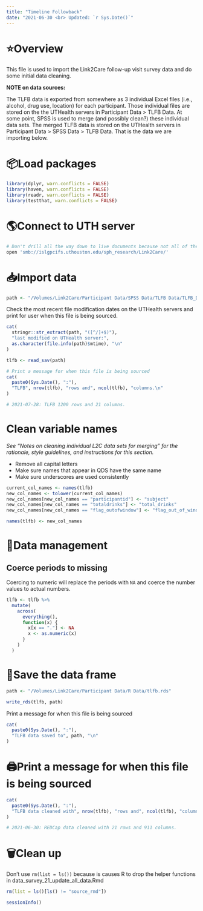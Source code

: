 ```yaml
---
title: "Timeline Followback"
date: "2021-06-30 <br> Updated: `r Sys.Date()`"
---
```


# ⭐️Overview

This file is used to import the Link2Care follow-up visit survey data and do some initial data cleaning. 

**NOTE on data sources:**

The TLFB data is exported from somewhere as 3 individual Excel files (i.e., alcohol, drug use, location) for each participant. Those individual files are stored on the the UTHealth servers in Participant Data > TLFB Data. At some point, SPSS is used to merge (and possibly clean?) these individual data sets. The merged TLFB data is stored on the UTHealth servers in Participant Data > SPSS Data > TLFB Data. That is the data we are importing below.


# 📦Load packages

```r
library(dplyr, warn.conflicts = FALSE)
library(haven, warn.conflicts = FALSE)
library(readr, warn.conflicts = FALSE)
library(testthat, warn.conflicts = FALSE)
```

# 🌎Connect to UTH server 

```bash
# Don't drill all the way down to live documents because not all of the data is in live documents.
open 'smb://islgpcifs.uthouston.edu/sph_research/Link2Care/'
```


# 📥Import data 

```r
path <- "/Volumes/Link2Care/Participant Data/SPSS Data/TLFB Data/TLFB_Database.sav"
```

Check the most recent file modification dates on the UTHealth servers and print for user when this file is being sourced.

```r
cat(
  stringr::str_extract(path, "([^/]+$)"),
  "last modified on UTHealth server:",
  as.character(file.info(path)$mtime), "\n"
)
```

```r
tlfb <- read_sav(path)

# Print a message for when this file is being sourced
cat(
  paste0(Sys.Date(), ":"),
  "TLFB", nrow(tlfb), "rows and", ncol(tlfb), "columns.\n"
)

# 2021-07-28: TLFB 1200 rows and 21 columns.
```


# Clean variable names

_See "Notes on cleaning individual L2C data sets for merging" for the rationale, style guidelines, and instructions for this section._

* Remove all capital letters   
* Make sure names that appear in QDS have the same name   
* Make sure underscores are used consistently   


```r
current_col_names <- names(tlfb)
new_col_names <- tolower(current_col_names)
new_col_names[new_col_names == "participantid"] <- "subject"
new_col_names[new_col_names == "totaldrinks"] <- "total_drinks"
new_col_names[new_col_names == "flag_outofwindow"] <- "flag_out_of_window"
```

```r
names(tlfb) <- new_col_names
```


# 🚧Data management

## Coerce periods to missing 

Coercing to numeric will replace the periods with `NA` and coerce the number values to actual numbers.

```r
tlfb <- tlfb %>%
  mutate(
    across(
      everything(),
      function(x) {
        x[x == "."] <- NA
        x <- as.numeric(x)
      }
    )
  )
```


# 💾Save the data frame

```r
path <- "/Volumes/Link2Care/Participant Data/R Data/tlfb.rds"
```

```r
write_rds(tlfb, path)
```

Print a message for when this file is being sourced

```r
cat(
  paste0(Sys.Date(), ":"),
  "TLFB data saved to", path, "\n"
)
```


# 🖨Print a message for when this file is being sourced

```r
cat(
  paste0(Sys.Date(), ":"),
  "TLFB data cleaned with", nrow(tlfb), "rows and", ncol(tlfb), "columns.\n"
)

# 2021-06-30: REDCap data cleaned with 21 rows and 911 columns.
```


# 🗑Clean up

Don't use `rm(list = ls())` because is causes R to drop the helper functions in data_survey_21_update_all_data.Rmd

```r
rm(list = ls()[ls() != "source_rmd"])
```

```r
sessionInfo()
```













